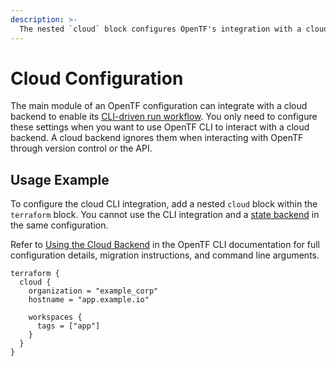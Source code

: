 ```yaml
---
description: >-
  The nested `cloud` block configures OpenTF's integration with a cloud backend.
---
```


# Cloud Configuration

The main module of an OpenTF configuration can integrate with a cloud backend to enable its [CLI-driven run workflow](/opentf/cloud-docs/run/cli). You only need to configure these settings when you want to use OpenTF CLI to interact with a cloud backend.
A cloud backend ignores them when interacting with OpenTF through version control or the API.

## Usage Example

To configure the cloud CLI integration, add a nested `cloud` block within the `terraform` block. You cannot use the CLI integration and a [state backend](/opentf/language/settings/backends/configuration) in the same configuration.

Refer to [Using the Cloud Backend](/opentf/cli/cloud) in the OpenTF CLI documentation for full configuration details, migration instructions, and command line arguments.

```hcl
terraform {
  cloud {
    organization = "example_corp"
    hostname = "app.example.io"

    workspaces {
      tags = ["app"]
    }
  }
}
```
